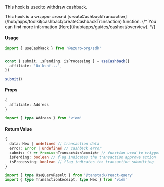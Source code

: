 
This hook is used to withdraw cashback.

<Callout type="info">
  This hook is a wrapper around [createCashbackTransaction](/hub/apps/toolkit/cashback/createCashbackTransaction) function.
</Callout>
{/* <Callout type="info">
  You can find more information [Here](/hub/apps/guides/cashout/overview).
</Callout> */}

#### Usage

```ts
import { useCashback } from '@azuro-org/sdk'


const { submit, isPending, isProcessing } = useCashback({
  affiliate: '0xlksnf...',
})

submit()
```

#### Props

```ts
{
  affiliate: Address
}
```

```ts
import { type Address } from 'viem'
```

#### Return Value

```ts
{
  data: Hex | undefined // transaction data
  error: Error | undefined // cashback error
  submit: () => Promise<TransactionReceipt> // function used to trigger the cashback action
  isPending: boolean // flag indicates the transaction approve action
  isProcessing: boolean // flag indicates the transaction submitting
}
```

```ts
import { type UseQueryResult } from '@tanstack/react-query'
import { type TransactionReceipt, type Hex } from 'viem'
```
